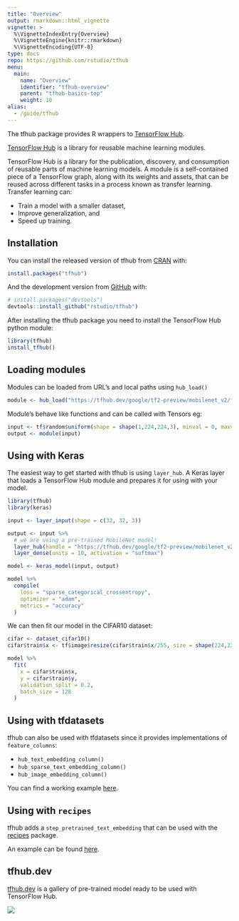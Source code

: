 ```yaml
---
title: "Overview"
output: rmarkdown::html_vignette
vignette: >
  %\VignetteIndexEntry{Overview}
  %\VignetteEngine{knitr::rmarkdown}
  %\VignetteEncoding{UTF-8}
type: docs
repo: https://github.com/rstudio/tfhub
menu:
  main:
    name: "Overview"
    identifier: "tfhub-overview"
    parent: "tfhub-basics-top"
    weight: 10
alias:
  - /guide/tfhub
---
```

    
The tfhub package provides R wrappers to [TensorFlow Hub](https://www.tensorflow.org/hub).

[TensorFlow Hub](https://www.tensorflow.org/hub) is a library for reusable machine learning modules.

TensorFlow Hub is a library for the publication, discovery, and consumption of reusable parts of machine learning models. A module is a self-contained piece of a TensorFlow graph, along with its weights and assets, that can be reused across different tasks in a process known as transfer learning. Transfer learning can:

* Train a model with a smaller dataset,
* Improve generalization, and
* Speed up training.

## Installation

You can install the released version of tfhub from [CRAN](https://CRAN.R-project.org) with:

``` r
install.packages("tfhub")
```

And the development version from [GitHub](https://github.com/) with:

``` r
# install.packages("devtools")
devtools::install_github("rstudio/tfhub")
```

After installing the tfhub package you need to install the TensorFlow Hub python 
module:

``` r
library(tfhub)
install_tfhub()
```

## Loading modules

Modules can be loaded from URL's and local paths using `hub_load()`

``` r
module <- hub_load("https://tfhub.dev/google/tf2-preview/mobilenet_v2/feature_vector/2")
```

Module's behave like functions and can be called with Tensors eg:

``` r
input <- tf$random$uniform(shape = shape(1,224,224,3), minval = 0, maxval = 1)
output <- module(input)
```

## Using with Keras

The easiest way to get started with tfhub is using `layer_hub`. A Keras layer that
loads a TensorFlow Hub module and prepares it for using with your model.

``` r
library(tfhub)
library(keras)

input <- layer_input(shape = c(32, 32, 3))

output <- input %>%
  # we are using a pre-trained MobileNet model!
  layer_hub(handle = "https://tfhub.dev/google/tf2-preview/mobilenet_v2/feature_vector/2") %>%
  layer_dense(units = 10, activation = "softmax")

model <- keras_model(input, output)

model %>%
  compile(
    loss = "sparse_categorical_crossentropy",
    optimizer = "adam",
    metrics = "accuracy"
  )
```

We can then fit our model in the CIFAR10 dataset:

``` r
cifar <- dataset_cifar10()
cifar$train$x <- tf$image$resize(cifar$train$x/255, size = shape(224,224))

model %>%
  fit(
    x = cifar$train$x,
    y = cifar$train$y,
    validation_split = 0.2,
    batch_size = 128
  )
```

## Using with tfdatasets

tfhub can also be used with tfdatasets since it provides implementations of `feature_columns`:

* `hub_text_embedding_column()`
* `hub_sparse_text_embedding_column()`
* `hub_image_embedding_column()`

You can find a working example [here](https://github.com/rstudio/tfhub/tree/master/vignettes/examples/feature_column.R).

## Using with `recipes`

tfhub adds a `step_pretrained_text_embedding` that can be used with the [recipes](https://github.com/tidymodels/recipes) package.

An example can be found [here](https://github.com/rstudio/tfhub/tree/master/vignettes/examples/recipes.R).

## tfhub.dev

[tfhub.dev](https://tfhub.dev) is a gallery of pre-trained model ready to be used with TensorFlow Hub.

![](https://user-images.githubusercontent.com/4706822/63043426-9842ba00-bea2-11e9-9ce2-a4d219de1fa7.png)


